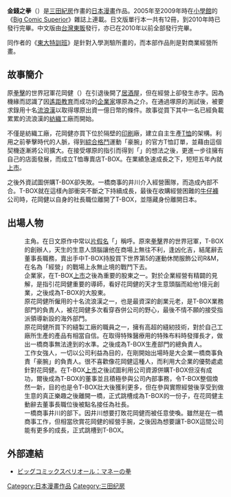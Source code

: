 {{Infobox animanga/Headerofja
|title= 金錢之拳
|image= 金錢之拳 1.jpg
|size= 
|caption= 
|japanese= マネーの拳
|english= 
|kana= マネーのケン
|romaji= Manē no Ken
|genre= [[創業|創業]]
}}
{{Infobox animanga/Manga
|標題= 
|作者= [[三田紀房|三田紀房]]
|作畫= 
|出版社= {{flagicon|Japan}} [[小學館|小學館]]<br/>{{flagicon|Taiwan}} [[台灣東販|台灣東販]]
|其他出版社= 
|連載雜誌= [[Big_Comic_Superior|Big Comic Superior]]
|label= 
|發售日= 
|開始= 2005年
|結束= 2009年
|冊數= 全12冊
|話數= 
|其他= 
}}
{{Infobox animanga/Footerofja}}
{{漫畫}}
'''金錢之拳'''（{{lang-ja|マネーの拳}}）是[[三田紀房|三田紀房]]作畫的[[日本漫畫|日本漫畫]]作品。2005年至2009年時在[[小學館|小學館]]的《[[Big_Comic_Superior|Big Comic Superior]]》雜誌上連載。日文版單行本一共有12冊，到2010年時已發行完畢。中文版由[[台灣東販|台灣東販]]發行，亦已在2010年以前全部發行完畢。

同作者的《[[東大特訓班|東大特訓班]]》是針對入學測驗所畫的，而本部作品則是對商業經營所畫。

== 故事簡介 ==
原[[拳擊|拳擊]]的世界冠軍花岡健（{{lang|ja|ケン}}）在引退後開了[[居酒屋|居酒屋]]，但在經營上卻發生赤字。因為機緣而認識了因[[遙距教育|遙距教育]]而成功的[[企業家|企業家]]塚原為之介。在通過塚原的測試後，被要求錄用十名[[流浪漢|流浪漢]]以取得塚原出資一億日幣的條件。故事從買下其中一名已經負載累累的流浪漢的[[紡織|紡織]]工廠而開始。

不僅是紡織工廠，花岡健亦買下位於隔壁的[[印刷|印刷]]廠，建立自主生產[[T恤|T恤]]的架構。利用之前拳擊時代的人脈，得到[[綜合格鬥|綜合格鬥]]運動「豪腕」的官方T恤訂單，並藉由這個契機逐漸將公司擴大。在接受塚原的指引而得到「{{nihongo|買賣的極致在於街上的香煙店|商売の究極は街のタバコ屋}}」的想法之後，更進一步往擁有自己的店面發展，而成立T恤專賣店T-BOX。在業績急速成長之下，短短五年內就[[上市|上市]]。

之後外資試圖併購T-BOX卻失敗。一橋商事的井川介入經營團隊，而造成內部不合。T-BOX就在這樣內部衝突不斷之下持續成長，最後在收購經營困難的[[牛仔褲|牛仔褲]]公司時，花岡健以自身的社長職位離開了T-BOX，並隱藏身份離開日本。

== 出場人物 ==
; {{nihongo|花岡健|花岡ケン}}
: 主角。在日文原作中常以[[片假名|片假名]]「{{lang|ja|ケン}}」稱呼。原來[[拳擊|拳擊]]界的世界冠軍，T-BOX的創辦人，天生的生意人頭腦讓他在商場上無往不利，逢凶化吉，結尾辭去董事長職務，賣出手中T-BOX持股買下世界第5的運動休閒服飾公司R&M，在名為「經營」的戰場上永無止境的戰鬥下去。
; {{nihongo|塚原為之介|塚原為ノ介}}
: 企業家，在T-BOX[[上市|上市]]之後為重要的股東之一。對於企業經營有精闢的見解，是指引花岡健重要的導師，看好花岡健的天才生意頭腦而給他1億元創業，之後成為T-BOX的大股東。
; {{nihongo|大林隆二|大林隆二}}
: 原花岡健所僱用的十名流浪漢之一，也是最資深的創業元老，是T-BOX業務部門的負責人，被花岡健多次看穿吞併公司的野心，最後不情不願的接受指派領導新設的海外部門。
; {{nihongo|片岩八重子|片岩八重子}}
: 原花岡健所買下的縫製工廠的職員之一，擁有高超的縫紉技術，對於自己工廠所生產的產品有相當自信。在取得特殊醫療用的特殊布料時發揮長才，做出一橋商事無法達到的水準。之後成為T-BOX生產部門的總負責人。
; {{nihongo|井川泰子|井川泰子}}
: 工作女強人，一切以公司利益為目的，在剛開始出場時是大企業一橋商事負責「豪腕」的負責人。很不喜歡像花岡健這種人，而利用大企業的優勢處處針對花岡健。在T-BOX[[上市|上市]]之後試圖利用公司資源併購T-BOX但沒有成功，爾後成為T-BOX的董事並且積極參與公司內部事務，令T-BOX整個煥然一新，目的也是令T-BOX壯大後獲利更多，但在參與實際經營後享受到做生意的真正樂趣之後離開一橋，正式跳槽成為T-BOX的一份子，在花岡健主動辭去董事長職位後被點名接任為社長。
; {{nihongo|高野雅人|高野雅人}}
: 一橋商事井川的部下。因井川想要打敗花岡健而被任意使喚。雖然是在一橋商事工作，但相當欣賞花岡健的經營手腕，之後因為想要讓T-BOX這間公司能有更多的成長，正式跳槽到T-BOX。

== 外部連結 ==
* {{ja}} [http://big-3.jp/bigsuperior/rensai/ken/index.html ビッグコミックスペリオール：マネーの拳] {{Wayback|url=http://big-3.jp/bigsuperior/rensai/ken/index.html |date=20100126150059 }}

{{DEFAULTSORT:Money no Ken}}
[[Category:日本漫畫作品|Category:日本漫畫作品]]
[[Category:三田纪房|Category:三田纪房]]
